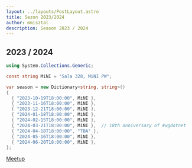 ```yaml
---
layout: ../layouts/PostLayout.astro
title: Sezon 2023/2024
author: mmisztal
description: Season 2023 / 2024
---
```


## 2023 / 2024

```csharp
using System.Collections.Generic;

const string MiNI = "Sala 328, MiNI PW";

var season = new Dictionary<string, string>()
{
  { "2023-10-19T18:00:00", MiNI },
  { "2023-11-16T18:00:00", MiNI },
  { "2023-12-21T18:00:00", MiNI },
  { "2024-01-18T18:00:00", MiNI },
  { "2024-02-15T18:00:00", MiNI },
  { "2024-03-21T18:00:00", MiNI },  // 18th anniversary of #wgdotnet
  { "2024-04-18T18:00:00", "TBA" },
  { "2024-05-16T18:00:00", MiNI },
  { "2024-06-20T18:00:00", MiNI },
};
```

<a class="rounded-md bg-indigo-500 px-3.5 py-2.5 text-sm font-semibold text-white shadow-sm hover:bg-indigo-400 focus-visible:outline focus-visible:outline-2 focus-visible:outline-offset-2 focus-visible:outline-indigo-400" href="https://www.meetup.com/WG-NET/" target="_blank">Meetup</a>
